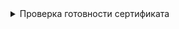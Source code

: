 

<details className="custom-blue-block">
  <summary>Проверка готовности сертификата</summary>
  :::warning Обратите ВНИМАНИЕ!
    Данная команда не способна отображать статус конкретного сертификата, только список доступных.
  :::

  <CodeBlock language="bash">
    {dedent`
      kubeadm certs check-expiration
    `}
  </CodeBlock>

  :::note Вывод команды
  <CodeBlock language="bash">
    {dedent`
      CERTIFICATE                EXPIRES                  RESIDUAL TIME   CERTIFICATE AUTHORITY   EXTERNALLY MANAGED
      admin.conf                 Oct 22, 2025 22:06 UTC   364d            kubernetes              no
    `}
  </CodeBlock>
  :::

</details>

